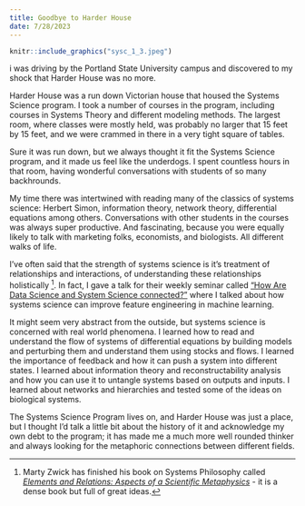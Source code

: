 ```yaml
---
title: Goodbye to Harder House
date: 7/28/2023
---
```


```r
knitr::include_graphics("sysc_1_3.jpeg")
```

i was driving by the Portland State University campus and discovered to my shock that Harder House was no more.

Harder House was a run down Victorian house that housed the Systems Science program. I took a number of courses in the program, including courses in Systems Theory and different modeling methods. The largest room, where classes were mostly held, was probably no larger that 15 feet by 15 feet, and we were crammed in there in a very tight square of tables.

Sure it was run down, but we always thought it fit the Systems Science program, and it made us feel like the underdogs. I spent countless hours in that room, having wonderful conversations with students of so many backhrounds.

My time there was intertwined with reading many of the classics of systems science: Herbert Simon, information theory, network theory, differential equations among others. Conversations with other students in the courses was always super productive. And fascinating, because you were equally likely to talk with marketing folks, economists, and biologists. All different walks of life. 

I've often said that the strength of systems science is it's treatment of relationships and interactions, of understanding these relationships holistically [^1]. In fact, I gave a talk for their weekly seminar called ["How Are Data Science and System Science connected?"](https://pdxscholar.library.pdx.edu/systems_science_seminar_series/81/) where I talked about how systems science can improve feature engineering in machine learning.

It might seem very abstract from the outside, but systems science is concerned with real world phenomena. I learned how to read and understand the flow of systems of differential equations by building models and perturbing them and understand them using stocks and flows. I learned the importance of feedback and how it can push a system into different states. I learned about information theory and reconstructability analysis and how you can use it to untangle systems based on outputs and inputs. I learned about networks and hierarchies and tested some of the ideas on biological systems.

The Systems Science Program lives on, and Harder House was just a place, but I thought I'd talk a little bit about the history of it and acknowledge my own debt to the program; it has made me a much more well rounded thinker and always looking for the metaphoric connections between different fields.

[^1]: Marty Zwick has finished his book on Systems Philosophy called [*Elements and Relations: Aspects of a Scientific Metaphysics*](https://link.springer.com/book/10.1007/978-3-030-99403-7) - it is a dense book but full of great ideas.